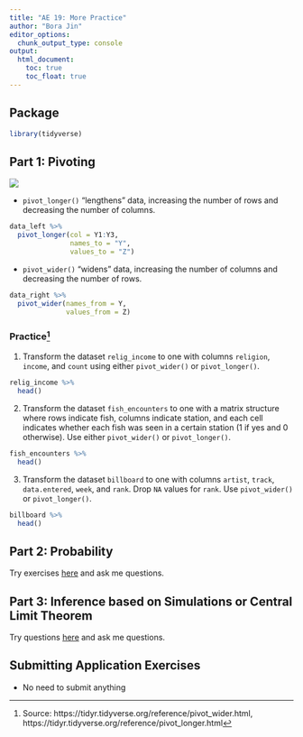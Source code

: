 ```yaml
---
title: "AE 19: More Practice"
author: "Bora Jin"
editor_options:
  chunk_output_type: console
output: 
  html_document: 
    toc: true
    toc_float: true
---
```


## Package

```r
library(tidyverse)
```

## Part 1: Pivoting 

![](img/pivoting.png)

- `pivot_longer()` "lengthens" data, increasing the number of rows and 
decreasing the number of columns.

```r
data_left %>% 
  pivot_longer(col = Y1:Y3, 
               names_to = "Y", 
               values_to = "Z")
```

- `pivot_wider()` "widens" data, increasing the number of columns and decreasing 
the number of rows.

```r
data_right %>% 
  pivot_wider(names_from = Y, 
              values_from = Z)
```

### Practice^[Source: https://tidyr.tidyverse.org/reference/pivot_wider.html, https://tidyr.tidyverse.org/reference/pivot_longer.html]

(1) Transform the dataset `relig_income` to one with columns `religion`, `income`, and `count` using either `pivot_wider()` or `pivot_longer()`.

```r
relig_income %>% 
  head()
```

(2) Transform the dataset `fish_encounters` to one with a matrix structure where 
rows indicate fish, columns indicate station, and each cell indicates whether each 
fish was seen in a certain station (1 if yes and 0 otherwise). Use either 
`pivot_wider()` or `pivot_longer()`.

```r
fish_encounters %>% 
  head()
```

(3) Transform the dataset `billboard` to one with columns `artist`, `track`, 
`data.entered`, `week`, and `rank`. Drop `NA` values for `rank`. Use `pivot_wider()` or `pivot_longer()`.
 
```r
billboard %>% 
  head()
```

## Part 2: Probability

Try exercises [here](https://sta199-sp22-003.netlify.app/hw/hw03.html) and ask me questions. 

## Part 3: Inference based on Simulations or Central Limit Theorem

Try questions [here](https://sta199-summer2021.github.io/website/hw/hw-02.html) 
and ask me questions. 

## Submitting Application Exercises

- No need to submit anything 


